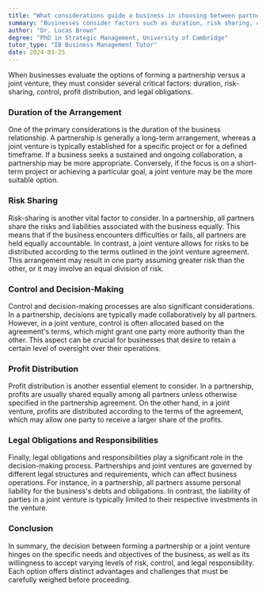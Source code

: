 ```yaml
---
title: "What considerations guide a business in choosing between partnership and joint venture?"
summary: "Businesses consider factors such as duration, risk sharing, control, profit distribution, and legal obligations when choosing between partnership and joint venture."
author: "Dr. Lucas Brown"
degree: "PhD in Strategic Management, University of Cambridge"
tutor_type: "IB Business Management Tutor"
date: 2024-03-25
---
```


When businesses evaluate the options of forming a partnership versus a joint venture, they must consider several critical factors: duration, risk-sharing, control, profit distribution, and legal obligations.

### Duration of the Arrangement
One of the primary considerations is the duration of the business relationship. A partnership is generally a long-term arrangement, whereas a joint venture is typically established for a specific project or for a defined timeframe. If a business seeks a sustained and ongoing collaboration, a partnership may be more appropriate. Conversely, if the focus is on a short-term project or achieving a particular goal, a joint venture may be the more suitable option.

### Risk Sharing
Risk-sharing is another vital factor to consider. In a partnership, all partners share the risks and liabilities associated with the business equally. This means that if the business encounters difficulties or fails, all partners are held equally accountable. In contrast, a joint venture allows for risks to be distributed according to the terms outlined in the joint venture agreement. This arrangement may result in one party assuming greater risk than the other, or it may involve an equal division of risk.

### Control and Decision-Making
Control and decision-making processes are also significant considerations. In a partnership, decisions are typically made collaboratively by all partners. However, in a joint venture, control is often allocated based on the agreement's terms, which might grant one party more authority than the other. This aspect can be crucial for businesses that desire to retain a certain level of oversight over their operations.

### Profit Distribution
Profit distribution is another essential element to consider. In a partnership, profits are usually shared equally among all partners unless otherwise specified in the partnership agreement. On the other hand, in a joint venture, profits are distributed according to the terms of the agreement, which may allow one party to receive a larger share of the profits.

### Legal Obligations and Responsibilities
Finally, legal obligations and responsibilities play a significant role in the decision-making process. Partnerships and joint ventures are governed by different legal structures and requirements, which can affect business operations. For instance, in a partnership, all partners assume personal liability for the business's debts and obligations. In contrast, the liability of parties in a joint venture is typically limited to their respective investments in the venture.

### Conclusion
In summary, the decision between forming a partnership or a joint venture hinges on the specific needs and objectives of the business, as well as its willingness to accept varying levels of risk, control, and legal responsibility. Each option offers distinct advantages and challenges that must be carefully weighed before proceeding.
    